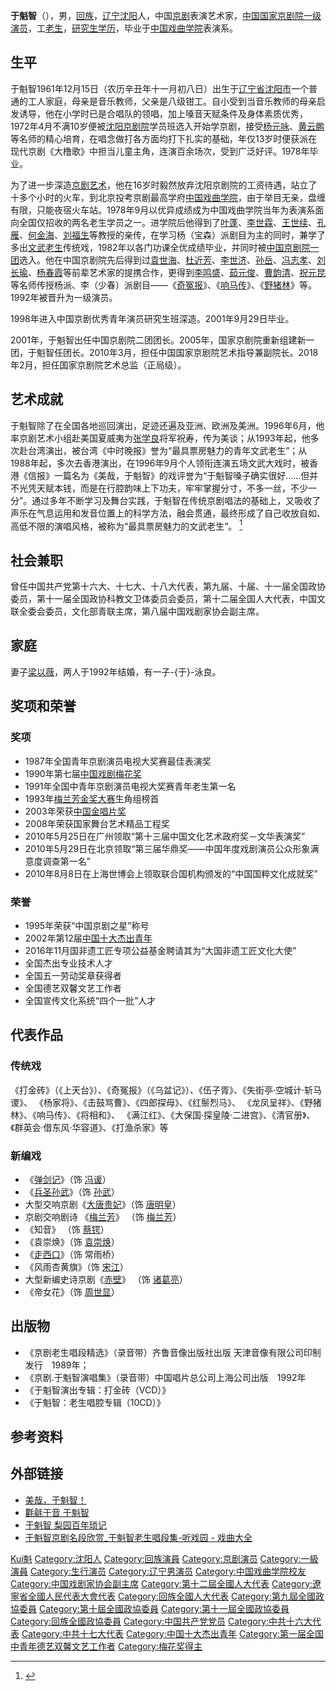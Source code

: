 {{noteTA
|reason=5
|T=zh:于魁智;zh-hans:于魁智;zh-hant:于魁智;zh-tw:于魁智;zh-hk:于魁智;zh-sg:于魁智;zh-mo:于魁智;
|1=zh:于魁智;zh-hans:于魁智;zh-hant:于魁智;zh-tw:于魁智;zh-hk:于魁智;zh-mo:于魁智;
|2=zh:于姓;zh-hans:于姓;zh-hant:于姓;zh-tw:于姓;zh-hk:于姓;zh-mo:于姓;
}}
'''于魁智'''（{{bd|1961年|12月15日||catIdx=Y于}}），男，[[回族|回族]]，[[辽宁|辽宁]][[沈阳|沈阳]]人，中国[[京剧|京剧]]表演艺术家，[[中国国家京剧院|中国国家京剧院]][[一级演员|一级演员]]，工[[老生|老生]]，[[研究生学历|研究生学历]]，毕业于[[中国戏曲学院|中国戏曲学院]]表演系。

== 生平 ==
于魁智1961年12月15日（农历辛丑年十一月初八日）出生于[[辽宁省|辽宁省]][[沈阳市|沈阳市]]一个普通的工人家庭，母亲是音乐教师，父亲是八级钳工。自小受到当音乐教师的母亲启发诱导，他在小学时已是合唱队的领唱，加上嗓音天赋条件及身体素质优秀，1972年4月不满10岁便被[[沈阳京剧院|沈阳京剧院]]学员班选入开始学京剧，接受[[杨元咏|杨元咏]]、[[黄云鹏|黄云鹏]]等名师的精心培育，在唱念做打各方面均打下扎实的基础，年仅13岁时便获派在现代京剧《大橹歌》中担当儿童主角，连演百余场次，受到广泛好评。1978年毕业。

为了进一步深造[[京剧艺术|京剧艺术]]，他在16岁时毅然放弃沈阳京剧院的工资待遇，站立了十多个小时的火车，到北京投考京剧最高学府[[中国戏曲学院|中国戏曲学院]]，由于举目无亲，盘缠有限，只能夜宿火车站。1978年9月以优异成绩成为中国戏曲学院当年为表演系面向全国仅招收的两名老生学员之一。进学院后他得到了[[叶蓬|叶蓬]]、[[李世霖|李世霖]]、[[王世续|王世续]]、[[孔雁|孔雁]]、[[何金海|何金海]]、[[刘福生|刘福生]]等教授的亲传，在学习杨（宝森）派剧目为主的同时，兼学了多出[[文武老生|文武老生]]传统戏，1982年以各门功课全优成绩毕业，并同时被[[中国京剧院一团|中国京剧院一团]]选入。他在中国京剧院先后得到过[[袁世海|袁世海]]、[[杜近芳|杜近芳]]、[[李世济|李世济]]、[[孙岳|孙岳]]、[[冯志孝|冯志孝]]、[[刘长瑜|刘长瑜]]、[[杨春霞|杨春霞]]等前辈艺术家的提携合作，更得到[[李鸣盛|李鸣盛]]、[[茹元俊|茹元俊]]、[[曹韵清|曹韵清]]、[[祝元昆|祝元昆]]等名师传授杨派、李（少春）派剧目——《[[奇冤报|奇冤报]]》、《[[响马传|响马传]]》、《[[野猪林|野猪林]]》等。1992年被晋升为一级演员。

1998年进入中国京剧优秀青年演员研究生班深造。2001年9月29日毕业。

2001年，于魁智出任中国京剧院二团团长。2005年，国家京剧院重新组建新一团，于魁智任团长。2010年3月，担任中国国家京剧院艺术指导兼副院长。2018年2月，担任国家京剧院艺术总监（正局级）。

== 艺术成就 ==
于魁智除了在全国各地巡回演出，足迹还遍及亚洲、欧洲及美洲。1996年6月，他率京剧艺术小组赴美国夏威夷为[[张学良|张学良]]将军祝寿，传为美谈；从1993年起，他多次赴台湾演出，被台湾《中时晚报》誉为“最具票房魅力的青年文武老生”；从1988年起，多次去香港演出，在1996年9月个人领衔连演五场文武大戏时，被香港《信报》一篇名为《美哉，于魁智》的戏评誉为“于魁智嗓子确实很好……但并不光凭天赋本钱，而是在行腔韵味上下功夫，牢牢掌握分寸，不多一丝，不少一分”。通过多年不断学习及舞台实践，于魁智在传统京剧唱法的基础上，又吸收了声乐在气息运用和发音位置上的科学方法，融会贯通，最终形成了自己收放自如、高低不限的演唱风格，被称为“最具票房魅力的文武老生”。 <ref>{{cite web|language=|publisher=艺术家库|title=于魁智|url=http://www.gjart.cn/user/yend.asp?id=56|author=|date=|accessdate=|archive-date=2019-06-04|archive-url=https://web.archive.org/web/20190604154309/http://www.gjart.cn/user/yend.asp?id=56|dead-url=no}}</ref>

== 社会兼职 ==
曾任中国共产党第十六大、十七大、十八大代表，第九届、十届、十一届全国政协委员，第十一届全国政协科教文卫体委员会委员，第十二届全国人大代表，中国文联全委会委员，文化部青联主席，第八届中国戏剧家协会副主席。

== 家庭 ==
妻子[[梁以薇|梁以薇]]，两人于1992年结婚，有一子-{于}-泳良。

== 奖项和荣誉 ==
=== 奖项 ===
* 1987年全国青年京剧演员电视大奖赛最佳表演奖
* 1990年第七届[[中国戏剧梅花奖|中国戏剧梅花奖]]
* 1991年全国中青年京剧演员电视大奖赛青年老生第一名
* 1993年[[梅兰芳金奖大赛|梅兰芳金奖大赛]]生角组榜首
* 2003年荣获[[中国金唱片奖|中国金唱片奖]]
* 2008年荣获国家舞台艺术精品工程奖
* 2010年5月25日在广州领取“第十三届中国文化艺术政府奖－文华表演奖”
* 2010年5月29日在北京领取“第三届华鼎奖——中国年度戏剧演员公众形象满意度调查第一名”
* 2010年8月8日在上海世博会上领取联合国机构颁发的“中国国粹文化成就奖”

=== 荣誉 ===
* 1995年荣获“中国京剧之星”称号
* 2002年第12届[[中国十大杰出青年|中国十大杰出青年]]
* 2016年11月国非遗工匠专项公益基金聘请其为“大国非遗工匠文化大使”
* 全国杰出专业技术人才
* 全国五一劳动奖章获得者
* 全国德艺双馨文艺工作者
* 全国宣传文化系统“四个一批”人才

== 代表作品 ==
=== 传统戏 ===
《打金砖》（《上天台》）、《奇冤报》（《乌盆记》）、《伍子胥》、《失街亭·空城计·斩马谡》、 《杨家将》、《击鼓骂曹》、《四郎探母》、《红鬃烈马》、 《龙凤呈祥》、《野猪林》、《响马传》、《将相和》、 《满江红》、《大保国·探皇陵·二进宫》、《清官册》、《群英会·借东风·华容道》、《打渔杀家》等

=== 新编戏 ===
* 《[[弹剑记|弹剑记]]》（饰 [[冯谖|冯谖]]）
* 《[[兵圣孙武|兵圣孙武]]》（饰 [[孙武|孙武]]）
* 大型交响京剧《[[大唐贵妃|大唐贵妃]]》（饰 [[唐明皇|唐明皇]]）
* 京剧交响剧诗 《[[梅兰芳|梅兰芳]]》 （饰 [[梅兰芳|梅兰芳]]） 
* 《知音》 （饰 [[蔡锷|蔡锷]]）
* 《袁崇焕》（饰 [[袁崇焕|袁崇焕]]）
* 《[[走西口|走西口]]》（饰 常雨桥）
* 《风雨杏黄旗》（饰 [[宋江|宋江]]）
* 大型新编史诗京剧《[[赤壁|赤壁]]》 （饰 [[诸葛亮|诸葛亮]]）
* 《帝女花》（饰 [[周世显|周世显]]）

== 出版物 ==
*《京剧老生唱段精选》（录音带）齐鲁音像出版社出版 天津音像有限公司印制发行　1989年；
*《京剧.于魁智演唱集》（录音带）中国唱片总公司上海公司出版　1992年
*《于魁智演出专辑：打金砖（VCD）》
*《于魁智：老生唱腔专辑（10CD）》

== 参考资料 ==
{{reflist}}

== 外部链接 ==
* [https://web.archive.org/web/20140215065100/http://www.yukuizhi.com/ 美哉，于魁智！]
* [http://www.douban.com/group/yukuizhi/ 氍毹于音 于魁智]{{Wayback|url=http://www.douban.com/group/yukuizhi/ |date=20190613160325 }}
* [http://history.xikao.com/person.php?name=%E4%BA%8E%E9%AD%81%E6%99%BA 于魁智 梨园百年琐记]{{Wayback|url=http://history.xikao.com/person.php?name=%E4%BA%8E%E9%AD%81%E6%99%BA |date=20120314120728 }}
* [http://www.tingxiyuan.com/jingju/yukuizhi/ 于魁智京剧名段欣赏_于魁智老生唱段集-听戏园 - 戏曲大全]{{Wayback|url=http://www.tingxiyuan.com/jingju/yukuizhi/ |date=20200112103142 }}

{{中國戲劇梅花獎}}
{{第一届全国中青年德艺双馨文艺工作者}}
{{Navboxes
| title  = 于魁智在[[中国戏剧家协会|中国戏剧家协会]]的职务
| list1  =
{{中国戏剧家协会第五届理事会}}
{{中国戏剧家协会第六届理事会}}
{{中国戏剧家协会第七届理事会}}
{{中国戏剧家协会第八届理事会}}
{{中国戏剧家协会第九届理事会}}
}}
{{Navboxes
| title  = 于魁智在[[中国文学艺术界联合会|中国文学艺术界联合会]]的职务
| list1  =
{{中国文学艺术界联合会第八届全国委员会}}
{{中国文学艺术界联合会第九届全国委员会}}
{{中国文学艺术界联合会第十届全国委员会}}
}}

{{Authority control}}
{{DEFAULTSORT:Yu于}}
[[Category:于姓|Kui魁]]
[[Category:沈阳人|Category:沈阳人]]
[[Category:回族演員|Category:回族演員]]
[[Category:京剧演员|Category:京剧演员]]
[[Category:一級演員|Category:一級演員]]
[[Category:生行演员|Category:生行演员]]
[[Category:辽宁男演员|Category:辽宁男演员]]
[[Category:中国戏曲学院校友|Category:中国戏曲学院校友]]
[[Category:中国戏剧家协会副主席|Category:中国戏剧家协会副主席]]
[[Category:第十二屆全國人大代表|Category:第十二屆全國人大代表]]
[[Category:遼寧省全國人民代表大會代表|Category:遼寧省全國人民代表大會代表]]
[[Category:回族全國人大代表|Category:回族全國人大代表]]
[[Category:第九屆全國政協委員|Category:第九屆全國政協委員]]
[[Category:第十屆全國政協委員|Category:第十屆全國政協委員]]
[[Category:第十一屆全國政協委員|Category:第十一屆全國政協委員]]
[[Category:回族全國政協委員|Category:回族全國政協委員]]
[[Category:中国共产党党员|Category:中国共产党党员]]
[[Category:中共十六大代表|Category:中共十六大代表]]
[[Category:中共十七大代表|Category:中共十七大代表]]
[[Category:中国十大杰出青年|Category:中国十大杰出青年]]
[[Category:第一届全国中青年德艺双馨文艺工作者|Category:第一届全国中青年德艺双馨文艺工作者]]
[[Category:梅花奖得主|Category:梅花奖得主]]